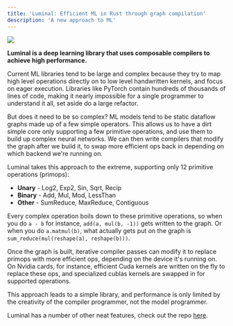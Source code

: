 ```yaml
---
title: 'Luminal: Efficient ML in Rust through graph compilation'
description: 'A new approach to ML'
---
```

![](/images/dag.jpeg)

**Luminal is a deep learning library that uses composable compilers to achieve high performance.**

Current ML libraries tend to be large and complex because they try to map high level operations directly on to low level handwritten kernels, and focus on eager execution. Libraries like PyTorch contain hundreds of thousands of lines of code, making it nearly impossible for a single programmer to understand it all, set aside do a large refactor.

But does it need to be so complex? ML models tend to be static dataflow graphs made up of a few simple operators. This allows us to have a dirt simple core only supporting a few primitive operations, and use them to build up complex neural networks. We can then write compilers that modify the graph after we build it, to swap more efficient ops back in depending on which backend we're running on.

Luminal takes this approach to the extreme, supporting only 12 primitive operations (primops):
- **Unary** - Log2, Exp2, Sin, Sqrt, Recip
- **Binary** - Add, Mul, Mod, LessThan
- **Other** - SumReduce, MaxReduce, Contiguous

Every complex operation boils down to these primitive operations, so when you do `a - b` for instance, `add(a, mul(b, -1))` gets written to the graph. Or when you do `a.matmul(b)`, what actually gets put on the graph is `sum_reduce(mul(reshape(a), reshape(b)))`.

Once the graph is built, iterative compiler passes can modify it to replace primops with more efficient ops, depending on the device it's running on. On Nvidia cards, for instance, efficient Cuda kernels are written on the fly to replace these ops, and specialized cublas kernels are swapped in for supported operations.

This approach leads to a simple library, and performance is only limited by the creativity of the compiler programmer, not the model programmer.

Luminal has a number of other neat features, check out the repo [here](https://github.com/jafioti/luminal).